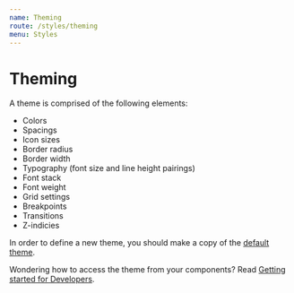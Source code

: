 ```yaml
---
name: Theming
route: /styles/theming
menu: Styles
---
```


# Theming

A theme is comprised of the following elements:

- Colors
- Spacings
- Icon sizes
- Border radius
- Border width
- Typography (font size and line height pairings)
- Font stack
- Font weight
- Grid settings
- Breakpoints
- Transitions
- Z-indicies 

In order to define a new theme, you should make a copy of the [default theme](https://github.com/sumup/circuit-ui/blob/master/src/themes/default.js).

Wondering how to access the theme from your components? Read [Getting started for Developers](/getting-started/developers).
